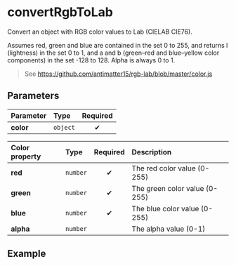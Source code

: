 
# convertRgbToLab

Convert an object with RGB color values to Lab (CIELAB CIE76).

Assumes red, green and blue are contained in the set 0 to 255, and returns l (lightness) in the set 0 to 1,
and a and b (green–red and blue–yellow color components) in the set -128 to 128. Alpha is always 0 to 1.

> See https://github.com/antimatter15/rgb-lab/blob/master/color.js

## Parameters

| Parameter | Type     | Required |
| :-------- | :------- | :------: |
| **color** | `object` |    ✔     |

| Color property | Type     | Required | Description                   |
| :------------- | :------- | :------: | :---------------------------- |
| **red**        | `number` |    ✔     | The red color value (0-255)   |
| **green**      | `number` |    ✔     | The green color value (0-255) |
| **blue**       | `number` |    ✔     | The blue color value (0-255)  |
| **alpha**      | `number` |          | The alpha value (0-1)         |

## Example

<Example red={128} green={128} blue={128} alpha={1} />
